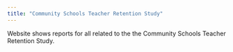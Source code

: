 ```yaml
---
title: "Community Schools Teacher Retention Study"
---
```


Website shows reports for all related to the the Community Schools Teacher Retention Study.


